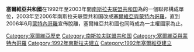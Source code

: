 {{Expand language|1=en|time=2021-02-25T06:25:20+00:00}}
{{Unreferenced|time=2021-02-25T06:25:20+00:00}}
{{NoteTA
  |G1=地名
  |G2=nationality
}}

{{Infobox Former Subdivision
|native_name       = {{lang|sr|Република Србија}}<br>{{lang|sr|Republika Srbija}}

|conventional_long_name = 塞爾維亞共和國
|common_name       = 塞爾維亞
|
|continent         = 歐洲
|region            = 南歐
|country           = 塞爾維亞
|status = 特别领地
|status_text =[[南斯拉夫聯盟共和國|南斯拉夫聯盟共和國]]<small>(1992－2003)</small><br>與[[塞爾維亞與蒙特內哥羅|塞爾維亞與蒙特內哥羅]] <small>(2003－2006)</small>的聯邦[[構成國|構成國]]
|empire            = 
|government_type   = 共和國
|
|year_start        = 1992年  
|year_end          = 2006年
|
|event_start       = 新憲法
|date_start        = 4月28日
|event_end         = 解散
|date_end          = 6月5日
|life_span        = 
|event1            = 聯合國安理會1244號決議案
|date_event1       = 1999年
|event2            = {{flag|塞尔维亚和黑山}}
|date_event2       = 2003年2月4日
|event3            = 
|date_event3       = 
|
|event_post        = 
|date_post         = 
|
|p1                = 塞爾維亞社會主義共和國
|flag_p1           = Flag of the Socialist Republic of Serbia.svg
|p2                = 
|flag_p2           = 
|p3                = 
|flag_p3           = 
|s1                = 塞爾維亞
|flag_s1           = Flag_of_Serbia.svg
|
|image_flag = [[File:Flag_of_the_Socialist_Republic_of_Serbia.svg|120px]]<br>[[File:Flag_of_Serbia_(1992-2004).svg|120px]]<br>[[File:Flag_of_Serbia_(2004-2010).svg|120px]]
|image_coat = [[File:Coat_of_arms_of_Serbia_(1947–2004).svg|70px]]<br>[[File:Coat_of_arms_of_Serbia_(2004-2010).svg|70px]]
|
|image_map         = Republic of Serbia (2003).svg
|image_map_caption = 2003年的塞尔维亚共和国
|
|image_map2         = Republic of Serbia (2006).svg
|image_map2_caption = 2006年的塞尔维亚共和国
|capital           = [[貝爾格勒|貝爾格勒]]
|national_motto    = 
|anthem            = 
|common_languages  = 
|religion          = 
|currency          = 
|
|title_leader         = 總統
|leader1              = [[斯洛博丹·米洛塞維奇|斯洛博丹·米洛塞維奇]](首)
|year_leader1         = 1990－1997
|leader2              = [[鮑里斯·塔迪奇|鮑里斯·塔迪奇]](末)
|year_leader2         = 2004－2006
|leader3              = 
|year_leader3         = 
|leader4              = 
|year_leader4         = 
|title_representative = 總理
|representative1      = 德拉古丁·泽勒诺维奇(首)
|year_representative1 = 1991
|representative2      = [[沃伊斯拉夫·科斯圖尼察|沃伊斯拉夫·科斯圖尼察]](末) 
|year_representative2 = 2004－2006
|representative3      =  
|year_representative3 = 
|representative4      =  
|year_representative4 = 
|
}}

'''塞爾維亞共和國'''在1992年至2003年間[[南斯拉夫联盟共和国|南斯拉夫联盟共和国]]為的一個聯邦構成單位，2003年至2006年南斯拉夫联盟共和国改成[[塞爾維亞與蒙特內哥羅|塞爾維亞與蒙特內哥羅]]，直到2006年6月[[蒙特內哥羅|蒙特內哥羅]]宣佈脫離，塞爾維亞共和國也同時成為一主權國家為止。
{{塞爾維亞}}
[[Category:塞爾維亞歷史|Category:塞爾維亞歷史]]
[[Category:南斯拉夫联盟共和国|Category:南斯拉夫联盟共和国]]
[[Category:塞爾維亞與蒙特內哥羅|Category:塞爾維亞與蒙特內哥羅]]
[[Category:1992年南斯拉夫建立|Category:1992年南斯拉夫建立]]
[[Category:1992年塞爾維亞建立|Category:1992年塞爾維亞建立]]